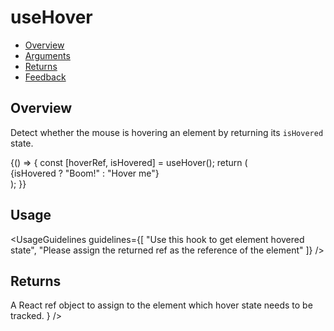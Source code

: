 
<Meta title="Hooks/useHover" />

# useHover

- [Overview](#overview)
- [Arguments](#arguments)
- [Returns](#returns)
- [Feedback](#feedback)

## Overview

Detect whether the mouse is hovering an element by returning its <code>isHovered</code> state.

<Canvas>
  <Story name="Overview">
    {() => {
      const [hoverRef, isHovered] = useHover();
      return (
        <div
          ref={hoverRef}
          className={cx("hooks-reference-element", styles.container, { [styles.isHovered]: isHovered })}
        >
          {isHovered ? "Boom!" : "Hover me"}
        </div>
      );
    }}
  </Story>
</Canvas>

## Usage

<UsageGuidelines
  guidelines={[
    "Use this hook to get element hovered state",
    "Please assign the returned ref as the reference of the element"
  ]}
/>

## Returns

<FunctionArguments>
  <FunctionArgument
    name="ref"
    type="React.MutableRefObject"
    description={
      <>
        A React
        <Link size={Link.sizes.MEDIUM} href="https://react.dev/reference/react/useRef">
          ref
        </Link>
        object to assign to the element which hover state needs to be tracked.
      </>
    }
  />
  <FunctionArgument name="isHovered" type="boolean" description="Whether the element is hovered or not." />
</FunctionArguments>
